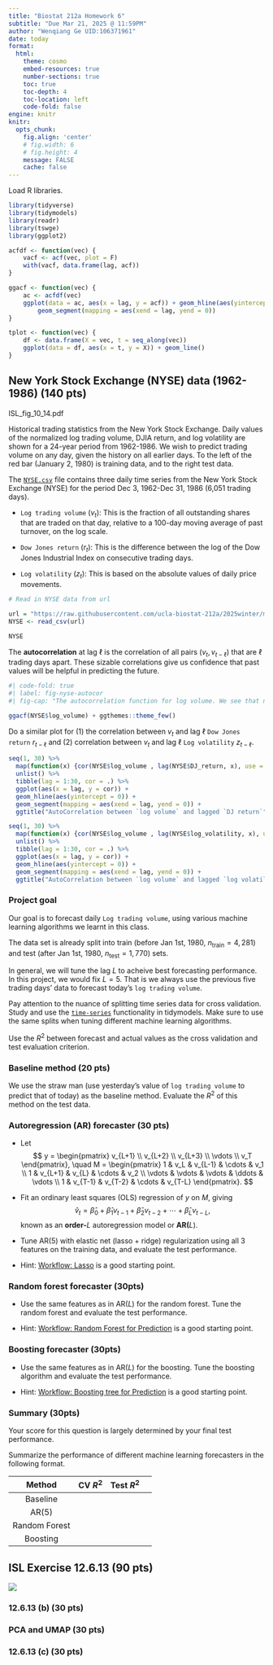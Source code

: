 ```yaml
---
title: "Biostat 212a Homework 6"
subtitle: "Due Mar 21, 2025 @ 11:59PM"
author: "Wenqiang Ge UID:106371961"
date: today
format:
  html:
    theme: cosmo
    embed-resources: true
    number-sections: true
    toc: true
    toc-depth: 4
    toc-location: left
    code-fold: false
engine: knitr
knitr:
  opts_chunk: 
    fig.align: 'center'
    # fig.width: 6
    # fig.height: 4
    message: FALSE
    cache: false
---
```


Load R libraries.

```r
library(tidyverse)
library(tidymodels)
library(readr)
library(tswge)
library(ggplot2)

acfdf <- function(vec) {
    vacf <- acf(vec, plot = F)
    with(vacf, data.frame(lag, acf))
}

ggacf <- function(vec) {
    ac <- acfdf(vec)
    ggplot(data = ac, aes(x = lag, y = acf)) + geom_hline(aes(yintercept = 0)) + 
        geom_segment(mapping = aes(xend = lag, yend = 0))
}

tplot <- function(vec) {
    df <- data.frame(X = vec, t = seq_along(vec))
    ggplot(data = df, aes(x = t, y = X)) + geom_line()
}
```

## New York Stock Exchange (NYSE) data (1962-1986) (140 pts)

::: {#fig-nyse}
<p align="center">

ISL_fig_10_14.pdf

</p>

Historical trading statistics from the New York Stock Exchange. Daily values of the normalized log trading volume, DJIA return, and log volatility are shown for a 24-year period from 1962-1986. We wish to predict trading volume on any day, given the history on all earlier days. To the left of the red bar (January 2, 1980) is training data, and to the right test data.
:::

The [`NYSE.csv`](https://raw.githubusercontent.com/ucla-biostat-212a/2024winter/master/slides/data/NYSE.csv) file contains three daily time series from the New York Stock Exchange (NYSE) for the period Dec 3, 1962-Dec 31, 1986 (6,051 trading days).

-   `Log trading volume` ($v_t$): This is the fraction of all outstanding shares that are traded on that day, relative to a 100-day moving average of past turnover, on the log scale.

-   `Dow Jones return` ($r_t$): This is the difference between the log of the Dow Jones Industrial Index on consecutive trading days.

-   `Log volatility` ($z_t$): This is based on the absolute values of daily price movements.

```r
# Read in NYSE data from url

url = "https://raw.githubusercontent.com/ucla-biostat-212a/2025winter/master/slides/data/NYSE.csv"
NYSE <- read_csv(url)

NYSE
```

The **autocorrelation** at lag $\ell$ is the correlation of all pairs $(v_t, v_{t-\ell})$ that are $\ell$ trading days apart. These sizable correlations give us confidence that past values will be helpful in predicting the future.

```r
#| code-fold: true
#| label: fig-nyse-autocor
#| fig-cap: "The autocorrelation function for log volume. We see that nearby values are fairly strongly correlated, with correlations above 0.2 as far as 20 days apart."

ggacf(NYSE$log_volume) + ggthemes::theme_few()

```

Do a similar plot for (1) the correlation between $v_t$ and lag $\ell$ `Dow Jones return` $r_{t-\ell}$ and (2) correlation between $v_t$ and lag $\ell$ `Log volatility` $z_{t-\ell}$.

```r
seq(1, 30) %>% 
  map(function(x) {cor(NYSE$log_volume , lag(NYSE$DJ_return, x), use = "pairwise.complete.obs")}) %>% 
  unlist() %>% 
  tibble(lag = 1:30, cor = .) %>% 
  ggplot(aes(x = lag, y = cor)) + 
  geom_hline(aes(yintercept = 0)) + 
  geom_segment(mapping = aes(xend = lag, yend = 0)) + 
  ggtitle("AutoCorrelation between `log volume` and lagged `DJ return`")
```

```r
seq(1, 30) %>% 
  map(function(x) {cor(NYSE$log_volume , lag(NYSE$log_volatility, x), use = "pairwise.complete.obs")}) %>% 
  unlist() %>% 
  tibble(lag = 1:30, cor = .) %>% 
  ggplot(aes(x = lag, y = cor)) + 
  geom_hline(aes(yintercept = 0)) + 
  geom_segment(mapping = aes(xend = lag, yend = 0)) + 
  ggtitle("AutoCorrelation between `log volume` and lagged `log volatility`")
```

### Project goal

Our goal is to forecast daily `Log trading volume`, using various machine learning algorithms we learnt in this class.

The data set is already split into train (before Jan 1st, 1980, $n_{\text{train}} = 4,281$) and test (after Jan 1st, 1980, $n_{\text{test}} = 1,770$) sets.

<!-- Include `day_of_week` as a predictor in the models. -->

In general, we will tune the lag $L$ to acheive best forecasting performance. In this project, we would fix $L=5$. That is we always use the previous five trading days' data to forecast today's `log trading volume`.

Pay attention to the nuance of splitting time series data for cross validation. Study and use the [`time-series`](https://www.tidymodels.org/learn/models/time-series/) functionality in tidymodels. Make sure to use the same splits when tuning different machine learning algorithms.

Use the $R^2$ between forecast and actual values as the cross validation and test evaluation criterion.

### Baseline method (20 pts)

We use the straw man (use yesterday’s value of `log trading volume` to predict that of today) as the baseline method. Evaluate the $R^2$ of this method on the test data.

### Autoregression (AR) forecaster (30 pts)

-   Let $$
    y = \begin{pmatrix} v_{L+1} \\ v_{L+2} \\ v_{L+3} \\ \vdots \\ v_T \end{pmatrix}, \quad M = \begin{pmatrix}
    1 & v_L & v_{L-1} & \cdots & v_1 \\
    1 & v_{L+1} & v_{L} & \cdots & v_2 \\
    \vdots & \vdots & \vdots & \ddots & \vdots \\
    1 & v_{T-1} & v_{T-2} & \cdots & v_{T-L}
    \end{pmatrix}.
    $$

-   Fit an ordinary least squares (OLS) regression of $y$ on $M$, giving $$
    \hat v_t = \hat \beta_0 + \hat \beta_1 v_{t-1} + \hat \beta_2 v_{t-2} + \cdots + \hat \beta_L v_{t-L},
    $$ known as an **order-**$L$ autoregression model or **AR(**$L$).

-   Tune AR(5) with elastic net (lasso + ridge) regularization using all 3 features on the training data, and evaluate the test performance.

-   Hint: [Workflow: Lasso](https://ucla-biostat-212a.github.io/2025winter/slides/06-modelselection/workflow_lasso.html) is a good starting point.

### Random forest forecaster (30pts)

-   Use the same features as in AR($L$) for the random forest. Tune the random forest and evaluate the test performance.

-   Hint: [Workflow: Random Forest for Prediction](https://ucla-biostat-212a.github.io/2025winter/slides/08-tree/workflow_rf_reg.html) is a good starting point.

### Boosting forecaster (30pts)

-   Use the same features as in AR($L$) for the boosting. Tune the boosting algorithm and evaluate the test performance.

-   Hint: [Workflow: Boosting tree for Prediction](https://ucla-biostat-212a.github.io/2025winter/slides/08-tree/workflow_boosting_reg.html) is a good starting point.

### Summary (30pts)

Your score for this question is largely determined by your final test performance.

Summarize the performance of different machine learning forecasters in the following format.

|    Method     | CV $R^2$ | Test $R^2$ |     |
|:-------------:|:--------:|:----------:|:---:|
|   Baseline    |          |            |     |
|     AR(5)     |          |            |     |
| Random Forest |          |            |     |
|   Boosting    |          |            |     |

## ISL Exercise 12.6.13 (90 pts)

![](images/clipboard-2422393102.png)

### 12.6.13 (b) (30 pts)

### PCA and UMAP (30 pts)

### 12.6.13 (c) (30 pts)
